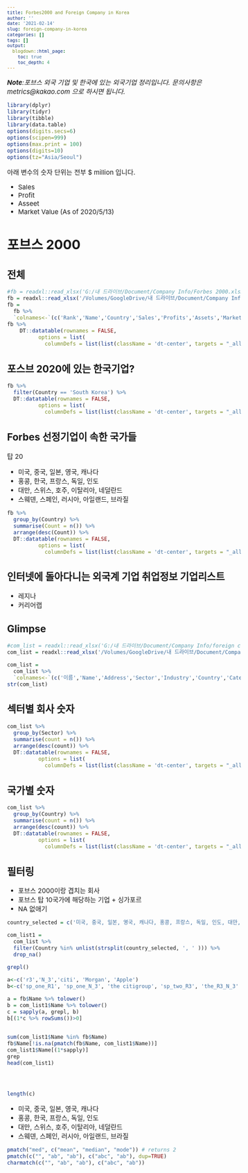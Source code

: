 ```yaml
---
title: Forbes2000 and Foreign Company in Korea
author: ''
date: '2021-02-14'
slug: foreign-company-in-korea
categories: []
tags: []
output:
  blogdown::html_page:
    toc: true
    toc_depth: 4
---
```



<style type="text/css">

body, td {
   font-size: 15px;
}
code.r{
  font-size: 12px;
}
pre {
  font-size: 12px
}
</style>

*__Note__:포브스 외국 기업 및 한국에 있는 외국기업 정리입니다. 문의사항은 metrics@kakao.com 으로 하시면 됩니다.*

```r
library(dplyr)
library(tidyr)
library(tibble)
library(data.table)
options(digits.secs=6)
options(scipen=999)
options(max.print = 100)
options(digits=10)
options(tz="Asia/Seoul")
```

아래 변수의 숫자 단위는 전부 $ million 입니다.

- Sales
- Profit
- Asseet
- Market Value (As of 2020/5/13)

# 포브스 2000

## 전체

```r
#fb = readxl::read_xlsx('G:/내 드라이브/Document/Company Info/Forbes 2000.xlsx')
fb = readxl::read_xlsx('/Volumes/GoogleDrive/내 드라이브/Document/Company Info/Forbes 2000.xlsx')
fb =
  fb %>%
  `colnames<-`(c('Rank','Name','Country','Sales','Profits','Assets','Market Value'))
fb %>%
    DT::datatable(rownames = FALSE,
          options = list(
            columnDefs = list(list(className = 'dt-center', targets = "_all")))) 

```


## 포스브 2020에 있는 한국기업?

```r
fb %>% 
  filter(Country == 'South Korea') %>%
  DT::datatable(rownames = FALSE,
          options = list(
            columnDefs = list(list(className = 'dt-center', targets = "_all")))) 
```

## Forbes 선정기업이 속한 국가들

탑 20

- 미국, 중국, 일본, 영국, 캐나다 
- 홍콩, 한국, 프랑스, 독일, 인도
- 대만, 스위스, 호주, 이탈리아, 네덜란드
- 스웨덴, 스페인, 러시아, 아일랜드, 브라질

```r
fb %>% 
  group_by(Country) %>%
  summarise(Count = n()) %>%
  arrange(desc(Count)) %>%
  DT::datatable(rownames = FALSE,
          options = list(
            columnDefs = list(list(className = 'dt-center', targets = "_all")))) 
```


## 인터넷에 돌아다니는 외국계 기업 취업정보 기업리스트

- 레지나
- 커리어랩


## Glimpse

```r
#com_list = readxl::read_xlsx('G:/내 드라이브/Document/Company Info/foreign company in korea.xlsx')
com_list = readxl::read_xlsx('/Volumes/GoogleDrive/내 드라이브/Document/Company Info/foreign company in korea.xlsx')

com_list =
  com_list %>%
  `colnames<-`(c('이름','Name','Address','Sector','Industry','Country','Category'))
str(com_list)
```

## 섹터별 회사 숫자

```r
com_list %>%
  group_by(Sector) %>%
  summarise(count = n()) %>%
  arrange(desc(count)) %>%
  DT::datatable(rownames = FALSE,
          options = list(
            columnDefs = list(list(className = 'dt-center', targets = "_all")))) 
```

## 국가별 숫자

```r
com_list %>%
  group_by(Country) %>%
  summarise(count = n()) %>%
  arrange(desc(count)) %>%
  DT::datatable(rownames = FALSE,
          options = list(
            columnDefs = list(list(className = 'dt-center', targets = "_all")))) 
```

## 필터링

- 포브스 2000이랑 겹치는 회사
- 포브스 탑 10국가에 해당하는 기업 + 싱가포르
- NA 없애기

```r
country_selected = c('미국, 중국, 일본, 영국, 캐나다, 홍콩, 프랑스, 독일, 인도, 대만, 싱가포르')

com_list1 =
  com_list %>%
  filter(Country %in% unlist(strsplit(country_selected, ', ' ))) %>%
  drop_na()

grepl()

a<-c('r3','N_3','citi', 'Morgan', 'Apple')
b<-c('sp_one_R1', 'sp_one_N_3', 'the citigroup', 'sp_two_R3', 'the_R3_N_3' , 'JPMorgan', 'Apple llc', 'APPL','Mor')

a = fb$Name %>% tolower()
b = com_list1$Name %>% tolower()
c = sapply(a, grepl, b)
b[(1*c %>% rowSums())>0]


sum(com_list1$Name %in% fb$Name)
fb$Name[!is.na(pmatch(fb$Name, com_list1$Name))]
com_list1$Name[(1*sapply)]
grep
head(com_list1)




length(c)
```

- 미국, 중국, 일본, 영국, 캐나다 
- 홍콩, 한국, 프랑스, 독일, 인도
- 대만, 스위스, 호주, 이탈리아, 네덜란드
- 스웨덴, 스페인, 러시아, 아일랜드, 브라질


```r
pmatch("med", c("mean", "median", "mode")) # returns 2
pmatch(c("", "ab", "ab"), c("abc", "ab"), dup=TRUE)
charmatch(c("", "ab", "ab"), c("abc", "ab"))
```













